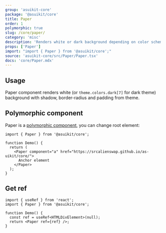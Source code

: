 ```yaml
---
group: 'asuikit-core'
package: '@asuikit/core'
title: Paper
order: 1
polymorphic: true
slug: /core/paper/
category: 'misc'
description: 'Renders white or dark background depending on color scheme'
props: ['Paper']
import: "import { Paper } from '@asuikit/core';"
source: 'asuikit-core/src/Paper/Paper.tsx'
docs: 'core/Paper.mdx'
---
```



## Usage

Paper component renders white (or `theme.colors.dark[7]` for dark theme)
background with shadow, border-radius and padding from theme.

<Demo data={PaperDemos.configurator} />

## Polymorphic component

Paper is a [polymorphic component](/guides/polymorphic/), you can change root element:

```tsx
import { Paper } from '@asuikit/core';

function Demo() {
  return (
    <Paper component="a" href="https://srcalienswap.github.io/as-uikit/core/">
      Anchor element
    </Paper>
  );
}
```

## Get ref

```tsx
import { useRef } from 'react';
import { Paper } from '@asuikit/core';

function Demo() {
  const ref = useRef<HTMLDivElement>(null);
  return <Paper ref={ref} />;
}
```
